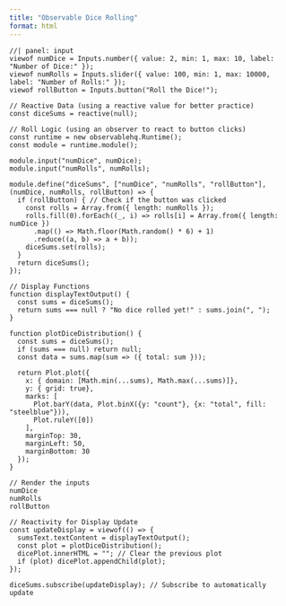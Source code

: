 ```yaml
---
title: "Observable Dice Rolling"
format: html
---
```


```ojs
//| panel: input
viewof numDice = Inputs.number({ value: 2, min: 1, max: 10, label: "Number of Dice:" });
viewof numRolls = Inputs.slider({ value: 100, min: 1, max: 10000, label: "Number of Rolls:" });
viewof rollButton = Inputs.button("Roll the Dice!");
```



```ojs
// Reactive Data (using a reactive value for better practice)
const diceSums = reactive(null);

// Roll Logic (using an observer to react to button clicks)
const runtime = new observablehq.Runtime();
const module = runtime.module();

module.input("numDice", numDice);
module.input("numRolls", numRolls);

module.define("diceSums", ["numDice", "numRolls", "rollButton"], (numDice, numRolls, rollButton) => {
  if (rollButton) { // Check if the button was clicked
    const rolls = Array.from({ length: numRolls });
    rolls.fill(0).forEach((_, i) => rolls[i] = Array.from({ length: numDice })
      .map(() => Math.floor(Math.random() * 6) + 1)
      .reduce((a, b) => a + b));
    diceSums.set(rolls);
  }
  return diceSums();
});

// Display Functions
function displayTextOutput() {
  const sums = diceSums();
  return sums === null ? "No dice rolled yet!" : sums.join(", ");
}

function plotDiceDistribution() {
  const sums = diceSums();
  if (sums === null) return null;
  const data = sums.map(sum => ({ total: sum }));

  return Plot.plot({
    x: { domain: [Math.min(...sums), Math.max(...sums)]},
    y: { grid: true},
    marks: [
      Plot.barY(data, Plot.binX({y: "count"}, {x: "total", fill: "steelblue"})),
      Plot.ruleY([0])
    ],
    marginTop: 30,
    marginLeft: 50,
    marginBottom: 30
  });
}

// Render the inputs
numDice
numRolls
rollButton

// Reactivity for Display Update
const updateDisplay = viewof(() => {
  sumsText.textContent = displayTextOutput();
  const plot = plotDiceDistribution();
  dicePlot.innerHTML = ""; // Clear the previous plot
  if (plot) dicePlot.appendChild(plot);
});

diceSums.subscribe(updateDisplay); // Subscribe to automatically update
```

<div id="sums-text"></div>
<div id="dice-plot"></div>

<script>
const sumsText = document.getElementById("sums-text");
const dicePlot = document.getElementById("dice-plot");

// Initial display (not necessary with subscription)
// updateDisplay();
</script>